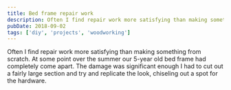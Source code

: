 ```yaml
---
title: Bed frame repair work
description: Often I find repair work more satisfying than making something from scratch
pubDate: 2018-09-02
tags: ['diy', 'projects', 'woodworking']
---
```



Often I find repair work more satisfying than making something from scratch. At some point over the summer our 5-year old bed frame had completely come apart. The damage was significant enough I had to cut out a fairly large section and try and replicate the look, chiseling out a spot for the hardware.

<Gallery folder="bed" count={3} />
